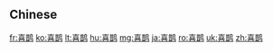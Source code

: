 {{also|喜鵲}}
==Chinese==
{{zh-see|喜鵲}}

[[fr:喜鹊]]
[[ko:喜鹊]]
[[lt:喜鹊]]
[[hu:喜鹊]]
[[mg:喜鹊]]
[[ja:喜鹊]]
[[ro:喜鹊]]
[[uk:喜鹊]]
[[zh:喜鹊]]
